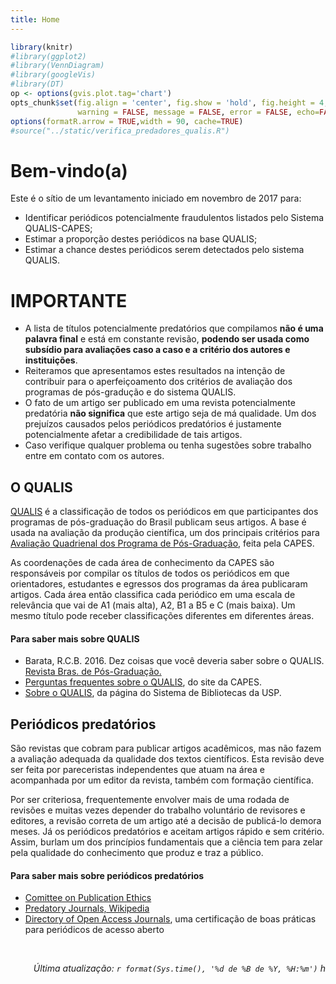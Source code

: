 ```yaml
---
title: Home
---
```


```r
library(knitr)
#library(ggplot2)
#library(VennDiagram)
#library(googleVis)
#library(DT)
op <- options(gvis.plot.tag='chart')
opts_chunk$set(fig.align = 'center', fig.show = 'hold', fig.height = 4,
               warning = FALSE, message = FALSE, error = FALSE, echo=FALSE)
options(formatR.arrow = TRUE,width = 90, cache=TRUE)
#source("../static/verifica_predadores_qualis.R")
```

# Bem-vindo(a)

Este é o sítio de um levantamento iniciado em novembro de 2017
para:

* Identificar periódicos potencialmente fraudulentos listados pelo Sistema QUALIS-CAPES;
* Estimar a proporção destes periódicos na base QUALIS;
* Estimar a chance destes periódicos serem detectados pelo sistema QUALIS.

# IMPORTANTE

* A lista de títulos potencialmente predatórios que compilamos **não é uma palavra final** 
e está em constante revisão, **podendo ser usada como subsídio para avaliações caso a caso e 
a critério dos autores e instituições**. 
* Reiteramos que apresentamos estes resultados na intenção de
contribuir para o aperfeiçoamento dos critérios
de avaliação dos programas de pós-gradução e do sistema QUALIS.
* O fato de um artigo ser publicado em uma revista potencialmente predatória **não
significa** que este artigo seja de má qualidade. 
Um dos prejuízos causados pelos periódicos predatórios é justamente 
potencialmente afetar a credibilidade de tais artigos.
* Caso verifique qualquer problema ou tenha sugestões sobre trabalho 
entre em contato com os autores.

## O QUALIS

[QUALIS](https://qualis.capes.gov.br/) é a classificação de todos os periódicos em que participantes dos programas de pós-graduação
do Brasil publicam seus artigos. A base é usada na avaliação da produção científica, um dos
principais critérios para [Avaliação Quadrienal dos Programa de Pós-Graduação](http://avaliacaoquadrienal.capes.gov.br/), 
feita pela CAPES.

As coordenações de cada área de conhecimento da CAPES são responsáveis por 
compilar os títulos de todos os periódicos em que orientadores, estudantes e egressos
dos programas da área publicaram artigos.
Cada área então classifica cada periódico em uma escala de relevância que vai de
A1 (mais alta), A2, B1 a B5 e C (mais baixa). 
Um mesmo título pode receber classificações diferentes em diferentes áreas. 

#### Para saber mais sobre QUALIS

* Barata, R.C.B. 2016. Dez coisas que você deveria saber sobre o QUALIS. [Revista Bras. de Pós-Graduação.](http://ojs.rbpg.capes.gov.br/index.php/rbpg/article/view/947)
* [Perguntas frequentes sobre o QUALIS](http://www.capes.gov.br/acessoainformacao/perguntas-frequentes/avaliacao-da-pos-graduacao/7422-qualis), do site da CAPES.
* [Sobre o QUALIS](https://www.sibi.usp.br/apoio-pesquisador/escrita-publicacao-cientifica/selecao-revistas-publicacao/qualis-periodicos/), da página do Sistema de Bibliotecas da USP.

## Periódicos predatórios

São revistas que cobram para publicar artigos acadêmicos, 
mas não fazem a avaliação adequada da qualidade dos textos científicos.
Esta revisão deve ser feita por pareceristas independentes que atuam na área
e acompanhada por um editor da revista, também com formação científica.

Por ser criteriosa, frequentemente envolver mais de uma rodada de revisões e muitas vezes
depender do trabalho voluntário de revisores e editores, a revisão correta 
de um artigo até a decisão de publicá-lo demora meses. 
Já os periódicos predatórios e aceitam artigos rápido e sem critério. 
Assim, burlam um dos princípios fundamentais que a ciência
tem para zelar pela qualidade do conhecimento que produz e traz a público.

#### Para saber mais sobre periódicos predatórios

* [Comittee on Publication Ethics](https://publicationethics.org/)
* [Predatory Journals, Wikipedia](https://en.wikipedia.org/wiki/Predatory_open_access_publishing)
* [Directory of Open Access Journals](https://doaj.org/), uma certificação de boas práticas para periódicos de acesso aberto






</br>
<p style="text-align: right;"> *Última atualização: `r format(Sys.time(), '%d de %B de %Y, %H:%m')` h* </p>


